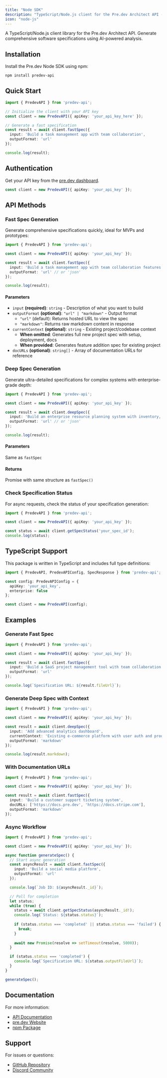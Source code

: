 ```yaml
---
title: "Node SDK"
description: "TypeScript/Node.js client for the Pre.dev Architect API - Generate comprehensive software specifications"
icon: "node-js"
---
```


A TypeScript/Node.js client library for the Pre.dev Architect API. Generate comprehensive software specifications using AI-powered analysis.

## Installation

Install the Pre.dev Node SDK using npm:

```bash
npm install predev-api
```

## Quick Start

```typescript
import { PredevAPI } from 'predev-api';

// Initialize the client with your API key
const client = new PredevAPI({ apiKey: 'your_api_key_here' });

// Generate a fast specification
const result = await client.fastSpec({
  input: 'Build a task management app with team collaboration',
  outputFormat: 'url'
});

console.log(result);
```

## Authentication

Get your API key from the [pre.dev dashboard](https://pre.dev/projects/playground).

```typescript
const client = new PredevAPI({ apiKey: 'your_api_key' });
```

## API Methods

### Fast Spec Generation

Generate comprehensive specifications quickly, ideal for MVPs and prototypes:

```typescript
import { PredevAPI } from 'predev-api';

const client = new PredevAPI({ apiKey: 'your_api_key' });

const result = await client.fastSpec({
  input: 'Build a task management app with team collaboration features',
  outputFormat: 'url' // or 'json'
});

console.log(result);
```

#### Parameters

- `input` **(required)**: `string` - Description of what you want to build
- `outputFormat` **(optional)**: `"url" | "markdown"` - Output format
  - `"url"` (default): Returns hosted URL to view the spec
  - `"markdown"`: Returns raw markdown content in response
- `currentContext` **(optional)**: `string` - Existing project/codebase context
  - **When omitted**: Generates full new project spec with setup, deployment, docs
  - **When provided**: Generates feature addition spec for existing project
- `docURLs` **(optional)**: `string[]` - Array of documentation URLs for reference


### Deep Spec Generation

Generate ultra-detailed specifications for complex systems with enterprise-grade depth:

```typescript
import { PredevAPI } from 'predev-api';

const client = new PredevAPI({ apiKey: 'your_api_key' });

const result = await client.deepSpec({
  input: 'Build an enterprise resource planning system with inventory, finance, and HR modules',
  outputFormat: 'url' // or 'json'
});

console.log(result);
```

#### Parameters

Same as `fastSpec`

#### Returns

Promise with same structure as `fastSpec()`

### Check Specification Status

For async requests, check the status of your specification generation:

```typescript
import { PredevAPI } from 'predev-api';

const client = new PredevAPI({ apiKey: 'your_api_key' });

const status = await client.getSpecStatus('your_spec_id');
console.log(status);
```

## TypeScript Support

This package is written in TypeScript and includes full type definitions:

```typescript
import { PredevAPI, PredevAPIConfig, SpecResponse } from 'predev-api';

const config: PredevAPIConfig = {
  apiKey: 'your_api_key',
  enterprise: false
};

const client = new PredevAPI(config);
```

## Examples

### Generate Fast Spec

```typescript
import { PredevAPI } from 'predev-api';

const client = new PredevAPI({ apiKey: 'your_api_key' });

const result = await client.fastSpec({
  input: 'Build a SaaS project management tool with team collaboration',
  outputFormat: 'url'
});

console.log(`Specification URL: ${result.fileUrl}`);
```

### Generate Deep Spec with Context

```typescript
import { PredevAPI } from 'predev-api';

const client = new PredevAPI({ apiKey: 'your_api_key' });

const result = await client.deepSpec({
  input: 'Add advanced analytics dashboard',
  currentContext: 'Existing e-commerce platform with user auth and product catalog',
  outputFormat: 'markdown'
});

console.log(result.markdown);
```

### With Documentation URLs

```typescript
import { PredevAPI } from 'predev-api';

const client = new PredevAPI({ apiKey: 'your_api_key' });

const result = await client.fastSpec({
  input: 'Build a customer support ticketing system',
  docURLs: ['https://docs.pre.dev', 'https://docs.stripe.com'],
  outputFormat: 'markdown'
});
```

### Async Workflow

```typescript
import { PredevAPI } from 'predev-api';

const client = new PredevAPI({ apiKey: 'your_api_key' });

async function generateSpec() {
  // Start async generation
  const asyncResult = await client.fastSpec({
    input: 'Build a social media platform',
    outputFormat: 'url'
  });

  console.log(`Job ID: ${asyncResult._id}`);

  // Poll for completion
  let status;
  while (true) {
    status = await client.getSpecStatus(asyncResult._id!);
    console.log(`Status: ${status.status}`);
    
    if (status.status === 'completed' || status.status === 'failed') {
      break;
    }
    
    await new Promise(resolve => setTimeout(resolve, 5000));
  }

  if (status.status === 'completed') {
    console.log(`Specification URL: ${status.outputFileUrl}`);
  }
}

generateSpec();
```

## Documentation

For more information:

- [API Documentation](https://docs.pre.dev/)
- [pre.dev Website](https://pre.dev/)
- [npm Package](https://www.npmjs.com/package/predev-api)

## Support

For issues or questions:

- [GitHub Repository](https://github.com/predotdev/predev-api)
- [Discord Community](https://discord.com/invite/ejVTRJ6WXS)

